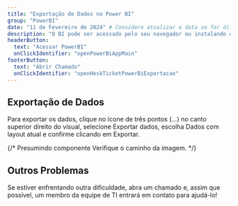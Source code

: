 ```yaml
---
title: "Exportação de Dados no Power BI"
group: "PowerBI"
date: "11 de Fevereiro de 2024" # Considere atualizar a data se for diferente para este artigo
description: "O BI pode ser acessado pelo seu navegador ou instalando o aplicativo em seu Android ou IOS. Para fazer login, utilize a conta disponibilizada pela TI. Favor não alterar a senha, pois a mesma é compartilhada com outros usuários!" # Esta descrição parece genérica, idealmente seria específica sobre exportação.
headerButton:
  text: "Acessar PowerBI"
  onClickIdentifier: "openPowerBiAppMain"
footerButton:
  text: "Abrir Chamado"
  onClickIdentifier: "openHeskTicketPowerBiExportacao"
---
```


## Exportação de Dados

Para exportar os dados, clique no ícone de três pontos (...) no canto superior direito do visual, selecione Exportar dados, escolha Dados com layout atual e confirme clicando em Exportar.

{/* Presumindo componente <DocImage /> 
  Verifique o caminho da imagem.
*/}
<DocImage src="/documentacao/ti/powerbi/exportar.png" alt="Print sinalizando o filtro para exportação" width={1100} height={1000} className="w-full max-w-[700px] h-auto rounded-md"/>

## Outros Problemas

Se estiver enfrentando outra dificuldade, abra um chamado e, assim que possível, um membro da equipe de TI entrará em contato para ajudá-lo!